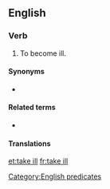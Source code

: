 ==English==

===Verb===
{{head|en|verb|head=[[take]] [[ill]]}}

# {{lb|en|intransitive|idiomatic}} To become ill.

====Synonyms====
* {{l|en|take sick}}

====Related terms====
* {{l|en|be taken ill}}

====Translations====
{{trans-see|to become ill|take sick}}

[[Category:English predicates]]

[[et:take ill]]
[[fr:take ill]]